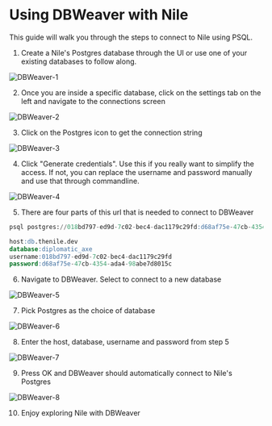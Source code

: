 # Using DBWeaver with Nile

This guide will walk you through the steps to connect to Nile using PSQL.

1. Create a Nile's Postgres database through the UI or use one of your existing databases to follow along.

![DBWeaver-1](/images/psql-1.png)

2. Once you are inside a specific database, click on the settings tab on the left and navigate to the connections screen

![DBWeaver-2](/images/psql-2.png)

3. Click on the Postgres icon to get the connection string

![DBWeaver-3](/images/psql-3.png)

4. Click "Generate credentials". Use this if you really want to simplify the access. If not, you can replace the username and password manually and use that through commandline.

![DBWeaver-4](/images/dbweaver-4.png)

5. There are four parts of this url that is needed to connect to DBWeaver

```sql
psql postgres://018bd797-ed9d-7c02-bec4-dac1179c29fd:d68af75e-47cb-4354-ada4-98abe7d8015c@db.thenile.dev:5432/diplomatic_axe

host:db.thenile.dev
database:diplomatic_axe
username:018bd797-ed9d-7c02-bec4-dac1179c29fd
password:d68af75e-47cb-4354-ada4-98abe7d8015c
```

6. Navigate to DBWeaver. Select to connect to a new database

![DBWeaver-5](/images/dbweaver-5.png)

7. Pick Postgres as the choice of database

![DBWeaver-6](/images/dbweaver-6.png)

8. Enter the host, database, username and password from step 5

![DBWeaver-7](/images/dbweaver-7.png)

9. Press OK and DBWeaver should automatically connect to Nile's Postgres

![DBWeaver-8](/images/dbweaver-8.png)

10. Enjoy exploring Nile with DBWeaver
